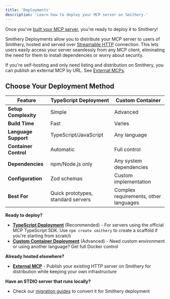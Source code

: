 ```yaml
---
title: 'Deployments'
description: 'Learn how to deploy your MCP server on Smithery.'
---
```


Once you've [built your MCP server](/getting_started/quickstart_build), you're ready to deploy it to Smithery! 

Smithery Deployments allow you to distribute your MCP server to users of Smithery, hosted and served over [Streamable HTTP](https://modelcontextprotocol.io/specification/2025-03-26/basic/transports#streamable-http) connection. This lets users easily access your server seamlessly from any MCP client, eliminating the need for them to install dependencies or worry about security.

If you're self-hosting and only need listing and distribution on Smithery, you can publish an external MCP by URL. See [External MCPs](/build/external).

## Choose Your Deployment Method

| Feature | TypeScript Deployment | Custom Container |
|---------|----------------------|------------------|
| **Setup Complexity** | Simple | Advanced |
| **Build Time** | Fast | Varies |
| **Language Support** | TypeScript/JavaScript | Any language |
| **Container Control** | Automatic | Full control |
| **Dependencies** | npm/Node.js only | Any system dependencies |
| **Configuration** | Zod schemas | Custom implementation |
| **Best For** | Quick prototypes, standard servers | Complex requirements, other languages |

**Ready to deploy?**

- **[TypeScript Deployment](/build/deployments/typescript)** (Recommended) - For servers using the official MCP TypeScript SDK. Use `npm create smithery` to create a scaffold if you're starting from scratch
- **[Custom Container Deployment](/build/deployments/custom-container)** (Advanced) - Need custom environment or using another language? Get full Docker control

**Already hosted elsewhere?**

- **[External MCP](/build/external)** - Publish your existing HTTP server on Smithery for distribution while keeping your own infrastructure

**Have an STDIO server that runs locally?**

- Check our [migration guides](/migrations) to convert it for Smithery deployment

